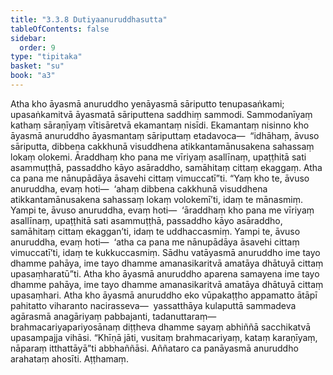 ```yaml
---
title: "3.3.8 Dutiyaanuruddhasutta"
tableOfContents: false
sidebar:
  order: 9
type: "tipitaka"
basket: "su"
book: "a3"
---
```



<DynamicBreadcrumb />

<Division number="131" book="a3" bookNo="15" page="285">

<Paragraph number="1001" book="a3">
Atha kho āyasmā anuruddho yenāyasmā sāriputto tenupasaṅkami; upasaṅkamitvā āyasmatā sāriputtena saddhiṃ sammodi. Sammodanīyaṃ kathaṃ sāraṇīyaṃ vītisāretvā ekamantaṃ nisīdi. Ekamantaṃ nisinno kho āyasmā anuruddho āyasmantaṃ sāriputtaṃ etadavoca—  “idhāhaṃ, āvuso sāriputta, dibbena cakkhunā visuddhena atikkantamānusakena sahassaṃ lokaṃ olokemi. Āraddhaṃ kho pana me vīriyaṃ asallīnaṃ, upaṭṭhitā sati asammuṭṭhā, passaddho kāyo asāraddho, samāhitaṃ cittaṃ ekaggaṃ. Atha ca pana me nānupādāya āsavehi cittaṃ vimuccatī”ti.
</Paragraph>

<Paragraph number="1002" book="a3">
“Yaṃ kho te, āvuso anuruddha, evaṃ hoti—  ‘ahaṃ dibbena cakkhunā visuddhena atikkantamānusakena sahassaṃ lokaṃ volokemī’ti, idaṃ te mānasmiṃ. Yampi te, āvuso anuruddha, evaṃ hoti—  ‘āraddhaṃ kho pana me vīriyaṃ asallīnaṃ, upaṭṭhitā sati asammuṭṭhā, passaddho kāyo asāraddho, samāhitaṃ cittaṃ ekaggan’ti, idaṃ te uddhaccasmiṃ. Yampi te, āvuso anuruddha, evaṃ hoti—  ‘atha ca pana me nānupādāya āsavehi cittaṃ vimuccatī’ti, idaṃ te kukkuccasmiṃ. Sādhu vatāyasmā anuruddho ime tayo dhamme pahāya, ime tayo dhamme amanasikaritvā amatāya dhātuyā cittaṃ upasaṃharatū”ti.
</Paragraph>

<Paragraph number="1003" book="a3">
Atha kho āyasmā anuruddho aparena samayena ime tayo dhamme pahāya, ime tayo dhamme amanasikaritvā amatāya dhātuyā cittaṃ upasaṃhari. Atha kho āyasmā anuruddho eko vūpakaṭṭho appamatto ātāpī pahitatto viharanto nacirasseva—  yassatthāya kulaputtā sammadeva agārasmā anagāriyaṃ pabbajanti, tadanuttaraṃ—  brahmacariyapariyosānaṃ diṭṭheva dhamme sayaṃ abhiññā sacchikatvā upasampajja vihāsi. “Khīṇā jāti, vusitaṃ brahmacariyaṃ, kataṃ karaṇīyaṃ, nāparaṃ itthattāyā”ti abbhaññāsi. Aññataro ca panāyasmā anuruddho arahataṃ ahosīti.

</Paragraph>
</Division>

<Paragraph number="1004" type="center" book="a3">
Aṭṭhamaṃ.
</Paragraph>